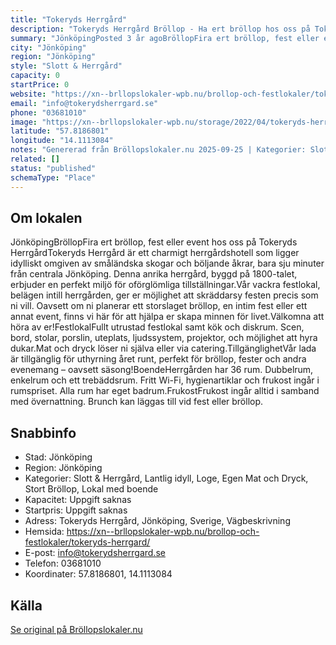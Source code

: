 ```yaml
---
title: "Tokeryds Herrgård"
description: "Tokeryds Herrgård Bröllop - Ha ert bröllop hos oss på Tokeryds Herrgård. Se vår fina Bröllopslokal. Skicka gärna en förfrågan så hjälper vi Er!"
summary: "JönköpingPosted 3 år agoBröllopFira ert bröllop, fest eller event hos oss på Tokeryds HerrgårdTokeryds Herrgård är ett charmigt herrgårdshotell som ligger idylliskt omgiven av småländska skogar och…"
city: "Jönköping"
region: "Jönköping"
style: "Slott & Herrgård"
capacity: 0
startPrice: 0
website: "https://xn--brllopslokaler-wpb.nu/brollop-och-festlokaler/tokeryds-herrgard/"
email: "info@tokerydsherrgard.se"
phone: "03681010"
image: "https://xn--brllopslokaler-wpb.nu/storage/2022/04/tokeryds-herrgard-brollopslokal-brollop-festlokal-jonkoping-visningsbild.webp"
latitude: "57.8186801"
longitude: "14.1113084"
notes: "Genererad från Bröllopslokaler.nu 2025-09-25 | Kategorier: Slott & Herrgård, Lantlig idyll, Loge, Egen Mat och Dryck, Stort Bröllop, Lokal med boende"
related: []
status: "published"
schemaType: "Place"
---
```


## Om lokalen

JönköpingBröllopFira ert bröllop, fest eller event hos oss på Tokeryds HerrgårdTokeryds Herrgård är ett charmigt herrgårdshotell som ligger idylliskt omgiven av småländska skogar och böljande åkrar, bara sju minuter från centrala Jönköping. Denna anrika herrgård, byggd på 1800-talet, erbjuder en perfekt miljö för oförglömliga tillställningar.Vår vackra festlokal, belägen intill herrgården, ger er möjlighet att skräddarsy festen precis som ni vill. Oavsett om ni planerar ett storslaget bröllop, en intim fest eller ett annat event, finns vi här för att hjälpa er skapa minnen för livet.Välkomna att höra av er!FestlokalFullt utrustad festlokal samt kök och diskrum. Scen, bord, stolar, porslin, uteplats, ljudssystem, projektor, och möjlighet att hyra dukar.Mat och dryck löser ni själva eller via catering.TillgänglighetVår lada är tillgänglig för uthyrning året runt, perfekt för bröllop, fester och andra evenemang – oavsett säsong!BoendeHerrgården har 36 rum. Dubbelrum, enkelrum och ett trebäddsrum. Fritt Wi-Fi, hygienartiklar och frukost ingår i rumspriset. Alla rum har eget badrum.FrukostFrukost ingår alltid i samband med övernattning. Brunch kan läggas till vid fest eller bröllop.

## Snabbinfo

- Stad: Jönköping
- Region: Jönköping
- Kategorier: Slott & Herrgård, Lantlig idyll, Loge, Egen Mat och Dryck, Stort Bröllop, Lokal med boende
- Kapacitet: Uppgift saknas
- Startpris: Uppgift saknas
- Adress: Tokeryds Herrgård, Jönköping, Sverige, Vägbeskrivning
- Hemsida: https://xn--brllopslokaler-wpb.nu/brollop-och-festlokaler/tokeryds-herrgard/
- E-post: info@tokerydsherrgard.se
- Telefon: 03681010
- Koordinater: 57.8186801, 14.1113084

## Källa

[Se original på Bröllopslokaler.nu](https://xn--brllopslokaler-wpb.nu/brollop-och-festlokaler/tokeryds-herrgard/)
